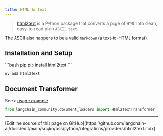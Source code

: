 ```yaml
---
title: HTML to text
---
```


>[html2text](https://github.com/Alir3z4/html2text/) is a Python package that converts a page of `HTML` into clean, easy-to-read plain `ASCII text`.

The ASCII also happens to be a valid `Markdown` (a text-to-HTML format).

## Installation and Setup

<CodeGroup>
```bash pip
pip install html2text
```

```bash uv
uv add html2text
```
</CodeGroup>

## Document Transformer

See a [usage example](/oss/python/integrations/document_transformers/html2text).

```python
from langchain_community.document_loaders import Html2TextTransformer
```

---

<Callout icon="pen-to-square" iconType="regular">
  [Edit the source of this page on GitHub](https://github.com/langchain-ai/docs/edit/main/src/ko/oss/python/integrations/providers/html2text.mdx)
</Callout>
